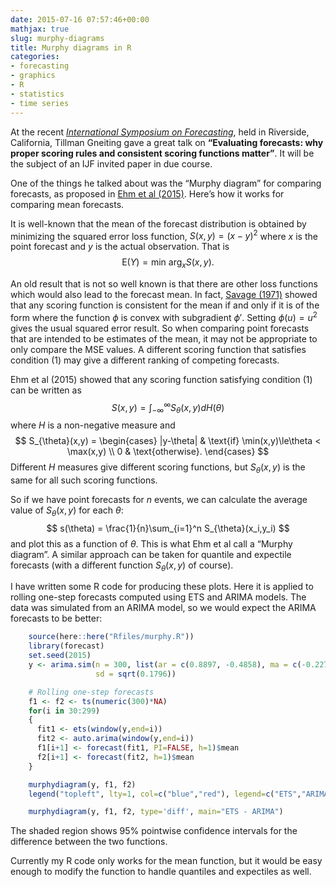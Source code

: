 ```yaml
---
date: 2015-07-16 07:57:46+00:00
mathjax: true
slug: murphy-diagrams
title: Murphy diagrams in R
categories:
- forecasting
- graphics
- R
- statistics
- time series
---
```


At the recent [_International Symposium on Forecasting_](http://www.forecasters.org/isf), held in Riverside, California, Tillman Gneiting gave a great talk on **"Evaluating forecasts: why proper scoring rules and consistent scoring functions matter"**. It will be the subject of an IJF invited paper in due course.

One of the things he talked about was the "Murphy diagram" for comparing forecasts, as proposed in [Ehm et al (2015)](http://arxiv.org/abs/1503.08195). Here's how it works for comparing mean forecasts.<!-- more -->

It is well-known that the mean of the forecast distribution is obtained by minimizing the squared error loss function, $S(x,y)=(x-y)^2$ where $x$ is the point forecast and $y$ is the actual observation. That is
$$
\text{E}(Y) = \text{min arg}_x S(x,y).
$$

An old result that is not so well known is that there are other loss functions which would also lead to the forecast mean. In fact, [Savage (1971)](http://www.jstor.org/stable/2284229) showed that any scoring function is consistent for the mean if and only if it is of the form
\begin{equation}\label{savage}
S(x,y) = \phi(y) - \phi(x) - \phi'(x)(y-x)
\end{equation}
where the function $\phi$ is convex with subgradient $\phi'$. Setting $\phi(u)=u^2$ gives the usual squared error result. So when comparing point forecasts that are intended to be estimates of the mean, it may not be appropriate to only compare the MSE values. A different scoring function that satisfies condition (1) may give a different ranking of competing forecasts.

Ehm et al (2015) showed that any scoring function satisfying condition (1) can be written as
$$
S(x,y) = \int_{-\infty}^\infty S_{\theta}(x,y) dH(\theta)
$$
where $H$ is a non-negative measure and
$$
S_{\theta}(x,y) = \begin{cases}
  |y-\theta| & \text{if} \min(x,y)\le\theta < \max(x,y) \\
  0 & \text{otherwise}.
\end{cases}
$$
Different $H$ measures give different scoring functions, but $S_{\theta}(x,y)$ is the same for all such scoring functions.

So if we have point forecasts for $n$ events, we can calculate the average value of $S_{\theta}(x,y)$ for each $\theta$:
$$
s(\theta) = \frac{1}{n}\sum_{i=1}^n S_{\theta}(x_i,y_i)
$$
and plot this as a function of $\theta$. This is what Ehm et al call a "Murphy diagram". A similar approach can be taken for quantile and expectile forecasts (with a different function $S_\theta(x,y)$ of course).

I have written some R code for producing these plots. Here it is applied to rolling one-step forecasts computed using ETS and ARIMA models. The data was simulated from an ARIMA model, so we would expect the ARIMA forecasts to be better:

```r
    source(here::here("Rfiles/murphy.R"))
    library(forecast)
    set.seed(2015)
    y <- arima.sim(n = 300, list(ar = c(0.8897, -0.4858), ma = c(-0.2279, 0.2488)),
                   sd = sqrt(0.1796))

    # Rolling one-step forecasts
    f1 <- f2 <- ts(numeric(300)*NA)
    for(i in 30:299)
    {
      fit1 <- ets(window(y,end=i))
      fit2 <- auto.arima(window(y,end=i))
      f1[i+1] <- forecast(fit1, PI=FALSE, h=1)$mean
      f2[i+1] <- forecast(fit2, h=1)$mean
    }

    murphydiagram(y, f1, f2)
    legend("topleft", lty=1, col=c("blue","red"), legend=c("ETS","ARIMA"))

    murphydiagram(y, f1, f2, type='diff', main="ETS - ARIMA")
```

The shaded region shows 95% pointwise confidence intervals for the difference between the two functions.

Currently my R code only works for the mean function, but it would be easy enough to modify the function to handle quantiles and expectiles as well.
